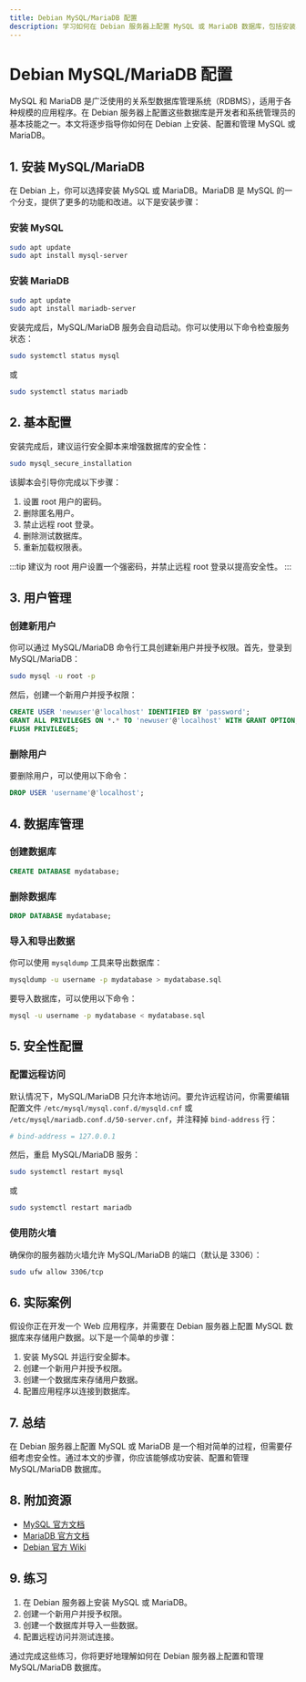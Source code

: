 ```yaml
---
title: Debian MySQL/MariaDB 配置
description: 学习如何在 Debian 服务器上配置 MySQL 或 MariaDB 数据库，包括安装、基本设置、用户管理和安全性配置。
---
```


# Debian MySQL/MariaDB 配置

MySQL 和 MariaDB 是广泛使用的关系型数据库管理系统（RDBMS），适用于各种规模的应用程序。在 Debian 服务器上配置这些数据库是开发者和系统管理员的基本技能之一。本文将逐步指导你如何在 Debian 上安装、配置和管理 MySQL 或 MariaDB。

## 1. 安装 MySQL/MariaDB

在 Debian 上，你可以选择安装 MySQL 或 MariaDB。MariaDB 是 MySQL 的一个分支，提供了更多的功能和改进。以下是安装步骤：

### 安装 MySQL

```bash
sudo apt update
sudo apt install mysql-server
```

### 安装 MariaDB

```bash
sudo apt update
sudo apt install mariadb-server
```

安装完成后，MySQL/MariaDB 服务会自动启动。你可以使用以下命令检查服务状态：

```bash
sudo systemctl status mysql
```

或

```bash
sudo systemctl status mariadb
```

## 2. 基本配置

安装完成后，建议运行安全脚本来增强数据库的安全性：

```bash
sudo mysql_secure_installation
```

该脚本会引导你完成以下步骤：

1. 设置 root 用户的密码。
2. 删除匿名用户。
3. 禁止远程 root 登录。
4. 删除测试数据库。
5. 重新加载权限表。

:::tip
建议为 root 用户设置一个强密码，并禁止远程 root 登录以提高安全性。
:::

## 3. 用户管理

### 创建新用户

你可以通过 MySQL/MariaDB 命令行工具创建新用户并授予权限。首先，登录到 MySQL/MariaDB：

```bash
sudo mysql -u root -p
```

然后，创建一个新用户并授予权限：

```sql
CREATE USER 'newuser'@'localhost' IDENTIFIED BY 'password';
GRANT ALL PRIVILEGES ON *.* TO 'newuser'@'localhost' WITH GRANT OPTION;
FLUSH PRIVILEGES;
```

### 删除用户

要删除用户，可以使用以下命令：

```sql
DROP USER 'username'@'localhost';
```

## 4. 数据库管理

### 创建数据库

```sql
CREATE DATABASE mydatabase;
```

### 删除数据库

```sql
DROP DATABASE mydatabase;
```

### 导入和导出数据

你可以使用 `mysqldump` 工具来导出数据库：

```bash
mysqldump -u username -p mydatabase > mydatabase.sql
```

要导入数据库，可以使用以下命令：

```bash
mysql -u username -p mydatabase < mydatabase.sql
```

## 5. 安全性配置

### 配置远程访问

默认情况下，MySQL/MariaDB 只允许本地访问。要允许远程访问，你需要编辑配置文件 `/etc/mysql/mysql.conf.d/mysqld.cnf` 或 `/etc/mysql/mariadb.conf.d/50-server.cnf`，并注释掉 `bind-address` 行：

```bash
# bind-address = 127.0.0.1
```

然后，重启 MySQL/MariaDB 服务：

```bash
sudo systemctl restart mysql
```

或

```bash
sudo systemctl restart mariadb
```

### 使用防火墙

确保你的服务器防火墙允许 MySQL/MariaDB 的端口（默认是 3306）：

```bash
sudo ufw allow 3306/tcp
```

## 6. 实际案例

假设你正在开发一个 Web 应用程序，并需要在 Debian 服务器上配置 MySQL 数据库来存储用户数据。以下是一个简单的步骤：

1. 安装 MySQL 并运行安全脚本。
2. 创建一个新用户并授予权限。
3. 创建一个数据库来存储用户数据。
4. 配置应用程序以连接到数据库。

## 7. 总结

在 Debian 服务器上配置 MySQL 或 MariaDB 是一个相对简单的过程，但需要仔细考虑安全性。通过本文的步骤，你应该能够成功安装、配置和管理 MySQL/MariaDB 数据库。

## 8. 附加资源

- [MySQL 官方文档](https://dev.mysql.com/doc/)
- [MariaDB 官方文档](https://mariadb.com/kb/en/documentation/)
- [Debian 官方 Wiki](https://wiki.debian.org/MySQL)

## 9. 练习

1. 在 Debian 服务器上安装 MySQL 或 MariaDB。
2. 创建一个新用户并授予权限。
3. 创建一个数据库并导入一些数据。
4. 配置远程访问并测试连接。

通过完成这些练习，你将更好地理解如何在 Debian 服务器上配置和管理 MySQL/MariaDB 数据库。